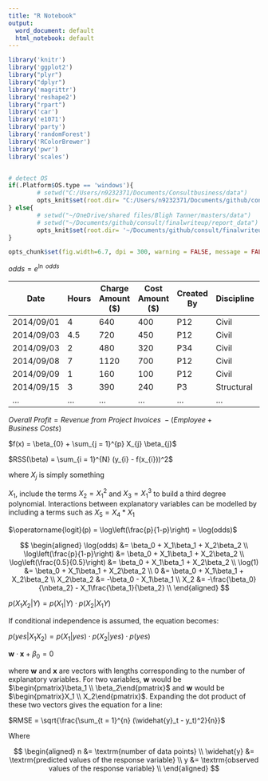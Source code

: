 ```yaml
---
title: "R Notebook"
output:
  word_document: default
  html_notebook: default
---
```


```r

library('knitr')
library('ggplot2')
library("plyr")
library("dplyr")
library('magrittr')
library('reshape2')
library("rpart")
library('car')
library('e1071')
library('party')
library('randomForest')
library('RColorBrewer')
library('pwr')
library('scales')


# detect OS
if(.Platform$OS.type == 'windows'){
        # setwd("C:/Users/n9232371/Documents/Consultbusiness/data")
        opts_knit$set(root.dir= "C:/Users/n9232371/Documents/github/consult/finalwriteup/report_data")
} else{
        # setwd("~/OneDrive/shared files/Bligh Tanner/masters/data")
        # setwd("~/Documents/github/consult/finalwriteup/report_data")
        opts_knit$set(root.dir= '~/Documents/github/consult/finalwriteup/report_data')
}

opts_chunk$set(fig.width=6.7, dpi = 300, warning = FALSE, message = FALSE, echo = FALSE)
```


$odds = e^{\ln\  odds}$

| Date    | Hours | Charge Amount (\$)| Cost Amount (\$)| Created By | Discipline | Job No. | Reconciled | Scope       |
|---------|-------|---------------|-------------|------------|------------|---------|------------|-------------|
| 2014/09/01 | 4     | 640           | 400         | P12        | Civil      | 1.2.300 | Yes        | Concept     |
| 2014/09/03 | 4.5   | 720           | 450         | P12        | Civil      | 1.2.300 | Yes        | Preliminary |
| 2014/09/03 | 2     | 480           | 320         | P34        | Civil      | 1.2.300 | Yes        | Preliminary |
| 2014/09/08 | 7     | 1120          | 700         | P12        | Civil      | 1.2.300 | Yes        | Preliminary |
| 2014/09/09 | 1     | 160           | 100         | P12        | Civil      | 1.2.300 | Yes        | Preliminary |
| 2014/09/15 | 3     | 390           | 240         | P3         | Structural | 1.2.400 | Yes        | Site        |
| ...     | ...   | ...           | ...         | ...        | ...        |         | ...        | ...         |\
\\

$Overall\ Profit = Revenue\ from\ Project\ Invoices\ - (Employee + Business\ Costs)$

$f(x) = \beta_{0} + \sum_{j = 1}^{p} X_{j} \beta_{j}$

$RSS(\beta) = \sum_{i = 1}^{N} (y_{i} - f(x_{i}))^2$


where $X_{j}$ is simply something

$X_{1}$, include the terms $X_{2} = X_1^2$ and $X_{3} = X_1^3$ to build a third degree polynomial. Interactions between explanatory variables can be modelled by including a terms such as $X_5 = X_4*X_1$ 

$\operatorname{logit}(p) = \log\left(\frac{p}{1-p}\right) = \log(odds)$

$$
\begin{aligned} 
\log(odds) &= \beta_0 + X_1\beta_1 + X_2\beta_2 \\ 
\log\left(\frac{p}{1-p}\right) &= \beta_0 + X_1\beta_1 + X_2\beta_2 \\ 
\log\left(\frac{0.5}{0.5}\right) &= \beta_0 + X_1\beta_1 + X_2\beta_2 \\ 
\log(1) &= \beta_0 + X_1\beta_1 + X_2\beta_2 \\ 
0 &= \beta_0 + X_1\beta_1 + X_2\beta_2 \\ 
X_2\beta_2 &= -\beta_0 - X_1\beta_1 \\ 
X_2 &= -\frac{\beta_0}{\nbeta_2} - X_1\frac{\beta_1}{\beta_2} \\ 
\end{aligned}
$$

$p(X_1 X_2|Y) = p(X_1|Y) \cdot p(X_2|X_1 Y)$

If conditional independence is assumed, the equation becomes:

$p(yes|X_1 X_2) = p(X_1|yes) \cdot p(X_2|yes) \cdot p(yes)$

$\boldsymbol{w} \cdot \boldsymbol{x} + \beta_0 = 0$

where $\boldsymbol{w}$ and $\boldsymbol{x}$ are vectors with lengths corresponding to the number of explanatory variables. For two variables, $\boldsymbol{w}$ would be $\begin{pmatrix}\beta_1 \\ \beta_2\end{pmatrix}$ and $\boldsymbol{w}$ would be $\begin{pmatrix}X_1 \\ X_2\end{pmatrix}$. Expanding the dot product of these two vectors gives the equation for a line:

$RMSE =  \sqrt{\frac{\sum_{t = 1}^{n} (\widehat{y}_t - y_t)^2}{n}}$

Where 

$$
\begin{aligned}
n &= \textrm{number of data points} \\
\widehat{y} &= \textrm{predicted values of the response variable} \\
y &= \textrm{observed values of the response variable} \\
\end{aligned}
$$


